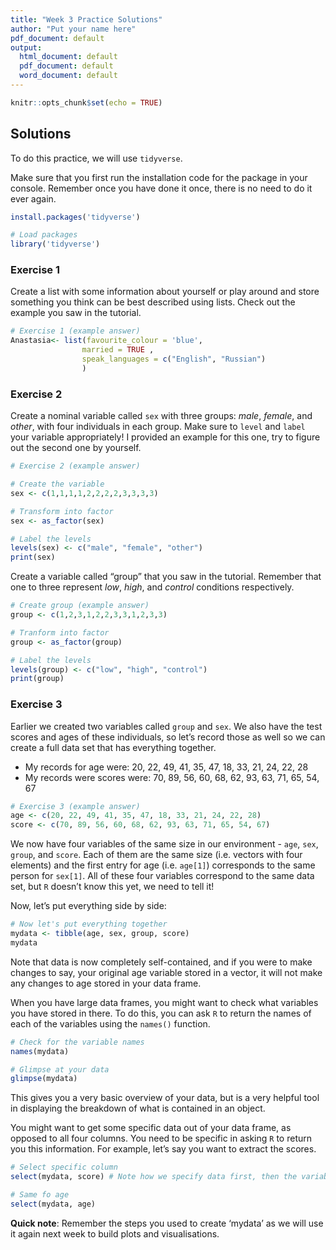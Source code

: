 ```yaml
---
title: "Week 3 Practice Solutions"
author: "Put your name here"
pdf_document: default
output:
  html_document: default
  pdf_document: default
  word_document: default
---
```




```r
knitr::opts_chunk$set(echo = TRUE)
```


## Solutions
To do this practice, we will use  `tidyverse`.

Make sure that you first run the installation code for the package in your console. Remember once you have done it once, there is no need to do it ever again.

```r
install.packages('tidyverse')
```

```r
# Load packages
library('tidyverse')
```

### Exercise 1

Create a list with some information about yourself or play around and store something you think can be best described using lists. Check out the example you saw in the tutorial.

```r
# Exercise 1 (example answer)
Anastasia<- list(favourite_colour = 'blue',
                married = TRUE ,
                speak_languages = c("English", "Russian")
                )
```

### Exercise 2

Create a nominal variable called `sex` with three groups: *male*, *female*, and *other*, with four individuals in each group. Make sure to `level` and `label` your variable appropriately! I provided an example for this one, try to figure out the second one by yourself.

```r
# Exercise 2 (example answer)

# Create the variable
sex <- c(1,1,1,1,2,2,2,2,3,3,3,3)

# Transform into factor
sex <- as_factor(sex)

# Label the levels
levels(sex) <- c("male", "female", "other")
print(sex)
```

Create a variable called "group" that you saw in the tutorial. Remember that one to three represent *low*, *high*, and *control* conditions respectively.

```r
# Create group (example answer)
group <- c(1,2,3,1,2,2,3,3,1,2,3,3)

# Tranform into factor
group <- as_factor(group)

# Label the levels
levels(group) <- c("low", "high", "control")
print(group)
```

### Exercise 3

Earlier we created two variables called `group` and `sex`. We also have the test scores and ages of these individuals, so let's record those as well so we can create a full data set that has everything together.

- My records for age were: 20, 22, 49, 41, 35, 47, 18, 33, 21, 24, 22, 28
- My records were scores were: 70, 89, 56, 60, 68, 62, 93, 63, 71, 65, 54, 67

```r
# Exercise 3 (example answer)
age <- c(20, 22, 49, 41, 35, 47, 18, 33, 21, 24, 22, 28)
score <- c(70, 89, 56, 60, 68, 62, 93, 63, 71, 65, 54, 67)
```

We now have four variables of the same size in our environment - `age`, `sex`, `group`, and `score`. Each of them are the same size (i.e. vectors with four elements) and the first entry for age (i.e. `age[1]`) corresponds to the same person for `sex[1]`. All of these four variables correspond to the same data set, but `R` doesn't know this yet, we need to tell it!

Now, let's put everything side by side: 

```r
# Now let's put everything together
mydata <- tibble(age, sex, group, score)
mydata
```

Note that data is now completely self-contained, and if you were to make changes to say, your original age variable stored in a vector, it will not make any changes to age stored in your data frame.

When you have large data frames, you might want to check what variables you have stored in there. To do this, you can ask `R` to return the names of each of the variables using the `names()` function.

```r
# Check for the variable names
names(mydata)
```

```r
# Glimpse at your data
glimpse(mydata)
```

This gives you a very basic overview of your data, but is a very helpful tool in displaying the breakdown of what is contained in an object.

You might want to get some specific data out of your data frame, as opposed to all four columns. You need to be specific in asking `R` to return you this information.  For example, let's say you want to extract the scores.

```r
# Select specific column
select(mydata, score) # Note how we specify data first, then the variable we want
```


```r
# Same fo age
select(mydata, age) 
```

**Quick note**: Remember the steps you used to create 'mydata' as we will use it again next week to build plots and visualisations. 